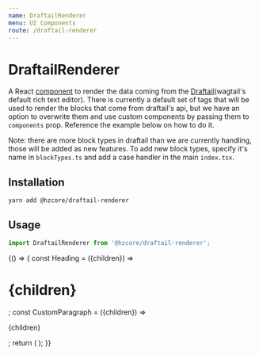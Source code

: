 ```yaml
---
name: DraftailRenderer
menu: UI Components
route: /draftail-renderer
---
```



# DraftailRenderer

A React [component] to render the data coming from the [Draftail](wagtail's default rich text editor).
There is currently a default set of tags that will be used to render the blocks that come from draftail's api,
but we have an option to overwrite them and use custom components by passing them to `components` prop.
Reference the example below on how to do it.

Note: there are more block types in draftail than we are currently handling, those will be added as new features.
To add new block types, specify it's name in `blockTypes.ts` and add a case handler in the main `index.tsx`.

## Installation

```shell
yarn add @hzcore/draftail-renderer
```

## Usage

```js
import DraftailRenderer from '@hzcore/draftail-renderer';
```

<Playground>
  {() => {
    const Heading = ({children}) => <h1 style={{color: 'red'}}>{children}</h1>;
    const CustomParagraph = ({children}) => <p style={{color: 'blue'}}>{children}</p>;
    return (
      <DraftailRenderer
        headline={`test`}
        body={{
          blocks: [
            {
              key: 'b4b1l',
              text: 'Unstyled',
              type: 'unstyled',
              depth: 0,
              inlineStyleRanges: [],
              entityRanges: [],
              data: {},
            },
            {
              key: '5fe05',
              text: 'Bold',
              type: 'unstyled',
              depth: 0,
              inlineStyleRanges: [
                {
                  offset: 0,
                  length: 4,
                  style: 'BOLD',
                },
              ],
              entityRanges: [],
              data: {},
            },
            {
              key: '8s9c9',
              text: 'Italic',
              type: 'unstyled',
              depth: 0,
              inlineStyleRanges: [
                {
                  offset: 0,
                  length: 6,
                  style: 'ITALIC',
                },
              ],
              entityRanges: [],
              data: {},
            },
            {
              key: '9cnvm',
              text: 'link example',
              type: 'unstyled',
              depth: 0,
              inlineStyleRanges: [],
              entityRanges: [
                {
                  offset: 0,
                  length: 12,
                  key: 0,
                },
              ],
              data: {},
            },
            {
              key: '68bcu',
              text: 'Ordered List:',
              type: 'unstyled',
              depth: 0,
              inlineStyleRanges: [],
              entityRanges: [],
              data: {},
            },
            {
              key: 'bpsf3',
              text: 'Item',
              type: 'ordered-list-item',
              depth: 0,
              inlineStyleRanges: [],
              entityRanges: [],
              data: {},
            },
            {
              key: '9jlt6',
              text: 'Item',
              type: 'ordered-list-item',
              depth: 0,
              inlineStyleRanges: [],
              entityRanges: [],
              data: {},
            },
            {
              key: '1hlp4',
              text: 'Item',
              type: 'ordered-list-item',
              depth: 0,
              inlineStyleRanges: [],
              entityRanges: [],
              data: {},
            },
            {
              key: '4bdt7',
              text: 'Item',
              type: 'ordered-list-item',
              depth: 0,
              inlineStyleRanges: [],
              entityRanges: [],
              data: {},
            },
            {
              key: 'c8mar',
              text: 'Nested item',
              type: 'ordered-list-item',
              depth: 1,
              inlineStyleRanges: [],
              entityRanges: [],
              data: {},
            },
            {
              key: '345cr',
              text: 'Nested item',
              type: 'ordered-list-item',
              depth: 1,
              inlineStyleRanges: [],
              entityRanges: [],
              data: {},
            },
            {
              key: 'aj0e6',
              text: 'Deeply nested item ',
              type: 'ordered-list-item',
              depth: 2,
              inlineStyleRanges: [],
              entityRanges: [],
              data: {},
            },
            {
              key: '5cqsa',
              text: ' Incredibly deeply nested item',
              type: 'ordered-list-item',
              depth: 3,
              inlineStyleRanges: [],
              entityRanges: [],
              data: {},
            },
            {
              key: 'bh4n6',
              text: 'Who makes the lists like that?',
              type: 'ordered-list-item',
              depth: 4,
              inlineStyleRanges: [],
              entityRanges: [],
              data: {},
            },
            {
              key: '7t0rt',
              text: 'Unordered List:',
              type: 'unstyled',
              depth: 0,
              inlineStyleRanges: [],
              entityRanges: [],
              data: {},
            },
            {
              key: 'fk9a4',
              text: 'Item',
              type: 'unordered-list-item',
              depth: 0,
              inlineStyleRanges: [],
              entityRanges: [],
              data: {},
            },
            {
              key: 'dtgfb',
              text: 'Item',
              type: 'unordered-list-item',
              depth: 0,
              inlineStyleRanges: [],
              entityRanges: [],
              data: {},
            },
            {
              key: '57il2',
              text: 'Item',
              type: 'unordered-list-item',
              depth: 0,
              inlineStyleRanges: [],
              entityRanges: [],
              data: {},
            },
            {
              key: '71sht',
              text: 'Item',
              type: 'unordered-list-item',
              depth: 0,
              inlineStyleRanges: [],
              entityRanges: [],
              data: {},
            },
            {
              key: '8vdg1',
              text: 'Nested Item',
              type: 'unordered-list-item',
              depth: 1,
              inlineStyleRanges: [],
              entityRanges: [],
              data: {},
            },
            {
              key: 'aelnm',
              text: 'Nested Item',
              type: 'unordered-list-item',
              depth: 1,
              inlineStyleRanges: [],
              entityRanges: [],
              data: {},
            },
            {
              key: 'afifb',
              text: 'Nested Item',
              type: 'unordered-list-item',
              depth: 1,
              inlineStyleRanges: [],
              entityRanges: [],
              data: {},
            },
            {
              key: 'clprf',
              text: 'Deeply nested item',
              type: 'unordered-list-item',
              depth: 2,
              inlineStyleRanges: [],
              entityRanges: [],
              data: {},
            },
            {
              key: '1579e',
              text: 'Deeply nested item',
              type: 'unordered-list-item',
              depth: 2,
              inlineStyleRanges: [],
              entityRanges: [],
              data: {},
            },
            {
              key: '9odti',
              text: 'Increadibly deeply nested item',
              type: 'unordered-list-item',
              depth: 3,
              inlineStyleRanges: [],
              entityRanges: [],
              data: {},
            },
            {
              key: '14b3f',
              text: 'Seriously?',
              type: 'unordered-list-item',
              depth: 4,
              inlineStyleRanges: [],
              entityRanges: [],
              data: {},
            },
            {
              key: 'uef5',
              text: '',
              type: 'unstyled',
              depth: 0,
              inlineStyleRanges: [],
              entityRanges: [],
              data: {},
            },
          ],
          entityMap: {
            '0': {
              type: 'LINK',
              mutability: 'MUTABLE',
              data: {
                url: 'www.google.com',
              },
            },
          },
        }}
        components={{h1: Heading}}
      />
    );
}}

</Playground>

[component]: https://reactjs.org/docs/components-and-props.html
[hooks]: https://reactjs.org/docs/hooks-intro.html
[draftail]: https://github.com/springload/draftail
